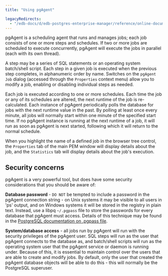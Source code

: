 ```yaml
---
title: "Using pgAgent"

legacyRedirects:
  - "/edb-docs/d/edb-postgres-enterprise-manager/reference/online-documentation/8.0/using_pgagent.html"
---
```


<div id="using_pgagent" class="registered_link"></div>

pgAgent is a scheduling agent that runs and manages jobs; each job consists of one or more steps and schedules. If two or more jobs are scheduled to execute concurrently, pgAgent will execute the jobs in parallel (each with its own thread).

A step may be a series of SQL statements or an operating system batch/shell script. Each step in a given job is executed when the previous step completes, in alphanumeric order by name. Switches on the `pgAgent Job` dialog (accessed through the `Properties` context menu) allow you to modify a job, enabling or disabling individual steps as needed.

Each job is executed according to one or more schedules. Each time the job or any of its schedules are altered, the next runtime of the job is re-calculated. Each instance of pgAgent periodically polls the database for jobs with the next runtime value in the past. By polling at least once every minute, all jobs will normally start within one minute of the specified start time. If no pgAgent instance is running at the next runtime of a job, it will run as soon as pgAgent is next started, following which it will return to the normal schedule.

When you highlight the name of a defined job in the browser tree control, the `Properties` tab of the main PEM window will display details about the job, and the `Statistics` tab will display details about the job's execution.

## Security concerns

pgAgent is a very powerful tool, but does have some security considerations that you should be aware of:

**Database password** - `DO NOT` be tempted to include a password in the pgAgent connection string - on Unix systems it may be visible to all users in 'ps' output, and on Windows systems it will be stored in the registry in plain text. Instead, use a libpq `~/.pgpass` file to store the passwords for every database that pgAgent must access. Details of this technique may be found in the [PostgreSQL documentation on .pgpass file](http://www.postgresql.org/docs/current/static/libpq-pgpass.html).

**System/database access** - all jobs run by pgAgent will run with the security privileges of the pgAgent user. SQL steps will run as the user that pgAgent connects to the database as, and batch/shell scripts will run as the operating system user that the pgAgent service or daemon is running under. Because of this, it is essential to maintain control over the users that are able to create and modify jobs. By default, only the user that created the pgAgent database objects will be able to do this - this will normally be the PostgreSQL superuser.
